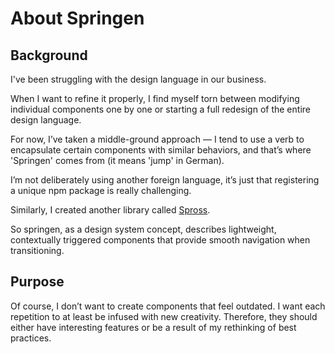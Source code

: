 # About Springen

## Background

I've been struggling with the design language in our business.

When I want to refine it properly, I find myself torn between modifying individual components one by one or starting a full redesign of the entire design language.

For now, I’ve taken a middle-ground approach — I tend to use a verb to encapsulate certain components with similar behaviors, and that’s where 'Springen' comes from (it means 'jump' in German).

I’m not deliberately using another foreign language, it’s just that registering a unique npm package is really challenging.

Similarly, I created another library called [Spross](https://wxad.design/spross).

So springen, as a design system concept, describes lightweight, contextually triggered components that provide smooth navigation when transitioning.

## Purpose

Of course, I don’t want to create components that feel outdated. I want each repetition to at least be infused with new creativity. Therefore, they should either have interesting features or be a result of my rethinking of best practices.
